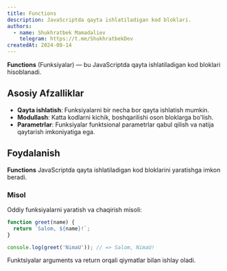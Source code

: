 ```yaml
---
title: Functions
description: JavaScriptda qayta ishlatiladigan kod bloklari.
authors:
  - name: Shukhratbek Mamadaliev
    telegram: https://t.me/ShukhratbekDev
createdAt: 2024-08-14
---
```


**Functions** (Funksiyalar) — bu JavaScriptda qayta ishlatiladigan kod bloklari hisoblanadi.

## Asosiy Afzalliklar

- **Qayta ishlatish**: Funksiyalarni bir necha bor qayta ishlatish mumkin.
- **Modullash**: Katta kodlarni kichik, boshqarilishi oson bloklarga bo'lish.
- **Parametrlar**: Funksiyalar funktsional parametrlar qabul qilish va natija qaytarish imkoniyatiga ega.

## Foydalanish

<Callout>**Functions** JavaScriptda qayta ishlatiladigan kod bloklarini yaratishga imkon beradi.</Callout>

### Misol

Oddiy funksiyalarni yaratish va chaqirish misoli:

```js
function greet(name) {
  return `Salom, ${name}!`;
}

console.log(greet('NimaU')); // => Salom, NimaU!
```

Funktsiyalar arguments va return orqali qiymatlar bilan ishlay oladi.
